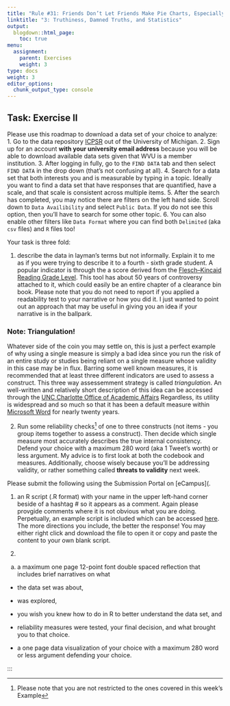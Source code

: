 ```yaml
---
title: "Rule #31: Friends Don’t Let Friends Make Pie Charts, Especially in R."
linktitle: "3: Truthiness, Damned Truths, and Statistics"
output:
  blogdown::html_page:
    toc: true
menu:
  assignment:
    parent: Exercises
    weight: 3
type: docs
weight: 3
editor_options: 
  chunk_output_type: console
---
```


## Task: Exercise II

Please use this roadmap to download a data set of your choice to analyze:
1. Go to the data repository [ICPSR](https://www.icpsr.umich.edu/){target="_blank"} out of the University of Michigan. 
2. Sign up for an account **with your university email address** because you will be able to download available data sets given that WVU is a member institution. 
3. After logging in fully, go to the `FIND DATA` tab and then select `FIND DATA` in the drop down (that's not confusing at all). 
4. Search for a data set that both interests you and is measurable by typing in a topic. Ideally you want to find a data set that have responses that are quantified, have a scale, and that scale is consistent across multiple items. 
5. After the search has completed, you may notice there are filters on the left hand side. Scroll down to `Data Availibility` and select `Public Data`. If you do not see this option, then you'll have to search for some other topic. 
6. You can also enable other filters like `Data Format` where you can find both `Delimited` (aka `csv` files) and `R` files too!

Your task is three fold:

1. describe the data in layman's terms but not informally. Explain it to me as if you were trying to describe it to a fourth - sixth grade student. A popular indicator is through the a score derived from the [Flesch–Kincaid Reading Grade Level](https://readable.com/){target="_blank"}. This tool has about 50 years of controversy attached to it, which could easily be an entire chapter of a clearance bin book. Please note that you do not need to report if you applied a readability test to your narrative or how you did it. I just wanted to point out an approach that may be useful in giving you an idea if your narrative is in the ballpark.

### Note: Triangulation!

Whatever side of the coin you may settle on, this is just a perfect example of why using a single measure is simply a bad idea since you run the risk of an entire study or studies being reliant on a single measure whose validity in this case may be in flux. Barring some well known measures, it is recommended that at least three different indicators are used to assess a construct. This three way assessemment strategy is called *triangulation*. An well-written and relatively short description of this idea can be accessed through the [UNC Charlotte Office of Academic Affairs](https://assessment.uncc.edu/student-learning-outcomes/resources/triangulation-student-learning-outcomes-assessment){target="_blank"} Regardless, its utility is widespread and so much so that it has been a default measure within [Microsoft Word](https://support.microsoft.com/en-us/office/get-your-document-s-readability-and-level-statistics-85b4969e-e80a-4777-8dd3-f7fc3c8b3fd2){target="_blank"} for nearly twenty years.

2. Run some reliability checks^[Please note that you are not restricted to the ones covered in this week's Example] of one to three constructs (not items - you group items together to assess a construct). Then decide which single measure most accurately describes the true internal consistency. Defend your choice with a maximum 280 word (aka 1 Tweet's worth) or less argument. My advice is to first look at both the codebook and measures. Additionally, choose wisely because you'll be addressing validity, or rather something called **threats to validity** next week.  

Please submit the following using the Submission Portal on [eCampus](.

1. an R script (.R format) with your name in the upper left-hand corner beside of a hashtag # so it appears as a comment. Again please provgide comments where it is not obvious what you are doing. Perpetually, an example script is included which can be accessed [here](/exscripts/example_script.R){target="_blank"}. The more directions you include, the better the response! You may either right click and download the file to open it or copy and paste the content to your own blank script.

2. 
a. a maximum one page 12-point font double spaced reflection that includes brief narratives on what

  - the data set was about,
  - was explored,
  - you  wish you knew how to do in R to better understand the data set, and
  - reliability measures were tested, your final decision, and what brought you to that choice. 

- a one page data visualization of your choice with a maximum 280 word or less argument defending your choice.   

:::
